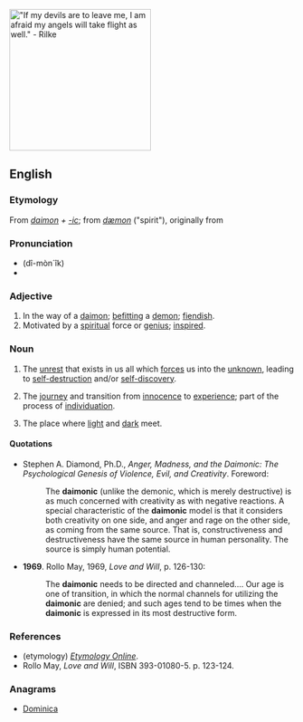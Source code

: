 [[Image:Paradiso Canto 31.jpg|thumb|250px|"If my devils are to leave me, I am afraid my angels will take flight as well." - Rilke]]
{{also|daemonic}}
==English==

===Etymology===
From ''[[daimon]] + [[-ic]]''; from {{etyl|la|en}} ''[[dæmon]]'' ("spirit"), originally from {{etyl|grc|en}} {{term|sc=polytonic|δαίμων|tr=daimon||a god, goddess, divine power, genius, guardian spirit|lang=grc}}

===Pronunciation===
* (dî-mòn´îk)
* {{hyphenation|dai|mon|ic|lang=en}}

===Adjective===
{{en-adj}}

# In the way of a [[daimon]]; [[befitting]] a [[demon]]; [[fiendish]]. 
# Motivated by a [[spiritual]] force or [[genius]]; [[inspired]]. 

===Noun===
{{en-noun|-}}

# {{context|psychology|lang=en}} The [[unrest]] that exists in us all which [[forces]] us into the [[unknown]], leading to [[self-destruction]] and/or [[self-discovery]].
# {{context|psychology|spirituality|mythology|literature|lang=en}} The [[journey]] and transition from [[innocence]] to [[experience]]; part of the process of [[individuation]].
# {{context|mythology|literature|lang=en}} The place where [[light]] and [[dark]] meet.

====Quotations====
* Stephen A. Diamond, Ph.D., ''Anger, Madness, and the Daimonic: The Psychological Genesis of Violence, Evil, and Creativity''. Foreword:
*: The '''daimonic''' (unlike the demonic, which is merely destructive) is as much concerned with creativity as with negative reactions. A special characteristic of the '''daimonic''' model is that it considers both creativity on one side, and anger and rage on the other side, as coming from the same source. That is, constructiveness and destructiveness have the same source in human personality. The source is simply human potential.
* '''1969'''. Rollo May, 1969, ''Love and Will'', p. 126-130:
*: The '''daimonic''' needs to be directed and channeled.... Our age is one of transition, in which the normal channels for utilizing the '''daimonic''' are denied; and such ages tend to be times when the '''daimonic''' is expressed in its most destructive form.

===References===
*(etymology) ''[http://www.etymonline.com/index.php?term=demon Etymology Online]''.
* Rollo May, ''Love and Will'', ISBN 393-01080-5. p. 123-124.

===Anagrams===
* [[Dominica#English|Dominica]]